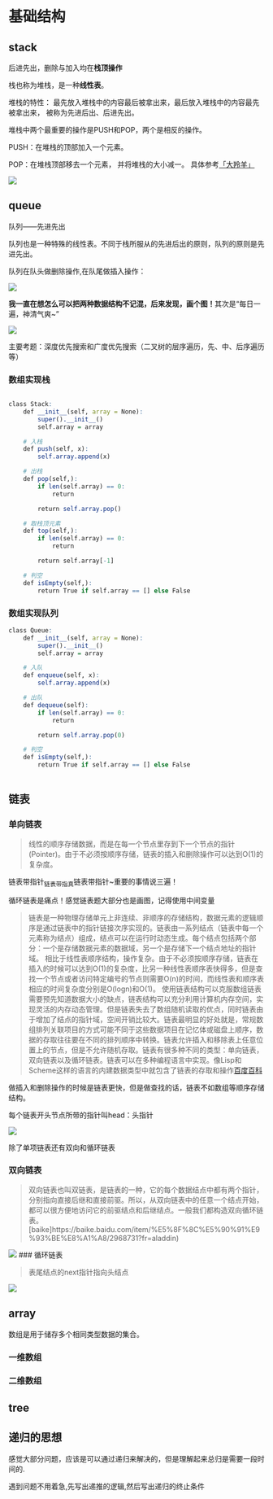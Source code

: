 # 基础结构

## stack

后进先出，删除与加入均在**栈顶操作**

栈也称为堆栈，是一种**线性表**。

堆栈的特性： 最先放入堆栈中的内容最后被拿出来，最后放入堆栈中的内容最先被拿出来， 被称为先进后出、后进先出。

堆栈中两个最重要的操作是PUSH和POP，两个是相反的操作。

PUSH：在堆栈的顶部加入一个元素。

POP：在堆栈顶部移去一个元素， 并将堆栈的大小减一。
具体参考[「大羚羊」](https://blog.csdn.net/m0_37622530/article/details/81429837)

![](../figs/base_kg_1.png)

## queue


队列——先进先出

队列也是一种特殊的线性表。不同于栈所服从的先进后出的原则，队列的原则是先进先出。

队列在队头做删除操作,在队尾做插入操作：

![](../figs/base_kg_2.jpg)

**我一直在想怎么可以把两种数据结构不记混，后来发现，画个图！**其次是“每日一遍，神清气爽~”

![](../figs/base_kg_3.png)

主要考题：深度优先搜索和广度优先搜索（二叉树的层序遍历，先、中、后序遍历等）

### 数组实现栈

```r

class Stack:
    def __init__(self, array = None):
        super().__init__()
        self.array = array

    # 入栈
    def push(self, x):
        self.array.append(x)

    # 出栈
    def pop(self,):
        if len(self.array) == 0:
            return

        return self.array.pop()

    # 取栈顶元素
    def top(self,):
        if len(self.array) == 0:
            return

        return self.array[-1]

    # 判空
    def isEmpty(self,):
        return True if self.array == [] else False

```

### 数组实现队列

```r
class Queue:
    def __init__(self, array = None):
        super().__init__()
        self.array = array

    # 入队
    def enqueue(self, x):
        self.array.append(x)

    # 出队
    def dequeue(self):
        if len(self.array) == 0:
            return

        return self.array.pop(0)

    # 判空
    def isEmpty(self,):
        return True if self.array == [] else False



```

## 链表

### 单向链表

>线性的顺序存储数据，而是在每一个节点里存到下一个节点的指针(Pointer)。由于不必须按顺序存储，链表的插入和删除操作可以达到O(1)的复杂度。

链表带指针~链表带指真~链表带指针~重要的事情说三遍！


循环链表是痛点！感觉链表题大部分也是画图，记得使用中间变量

>链表是一种物理存储单元上非连续、非顺序的存储结构，数据元素的逻辑顺序是通过链表中的指针链接次序实现的。链表由一系列结点（链表中每一个元素称为结点）组成，结点可以在运行时动态生成。每个结点包括两个部分：一个是存储数据元素的数据域，另一个是存储下一个结点地址的指针域。 相比于线性表顺序结构，操作复杂。由于不必须按顺序存储，链表在插入的时候可以达到O(1)的复杂度，比另一种线性表顺序表快得多，但是查找一个节点或者访问特定编号的节点则需要O(n)的时间，而线性表和顺序表相应的时间复杂度分别是O(logn)和O(1)。
使用链表结构可以克服数组链表需要预先知道数据大小的缺点，链表结构可以充分利用计算机内存空间，实现灵活的内存动态管理。但是链表失去了数组随机读取的优点，同时链表由于增加了结点的指针域，空间开销比较大。链表最明显的好处就是，常规数组排列关联项目的方式可能不同于这些数据项目在记忆体或磁盘上顺序，数据的存取往往要在不同的排列顺序中转换。链表允许插入和移除表上任意位置上的节点，但是不允许随机存取。链表有很多种不同的类型：单向链表，双向链表以及循环链表。链表可以在多种编程语言中实现。像Lisp和Scheme这样的语言的内建数据类型中就包含了链表的存取和操作[百度百科](https://baike.baidu.com/item/%E9%93%BE%E8%A1%A8/9794473?fr=aladdin)

做插入和删除操作的时候是链表更快，但是做查找的话，链表不如数组等顺序存储结构。

每个链表开头节点所带的指针叫head：头指针

![](../figs/lianbiao_1.png)

除了单项链表还有双向和循环链表

### 双向链表

>双向链表也叫双链表，是链表的一种，它的每个数据结点中都有两个指针，分别指向直接后继和直接前驱。所以，从双向链表中的任意一个结点开始，都可以很方便地访问它的前驱结点和后继结点。一般我们都构造双向循环链表。[baike]https://baike.baidu.com/item/%E5%8F%8C%E5%90%91%E9%93%BE%E8%A1%A8/2968731?fr=aladdin)

![](../figs/lianbiao_2.png)
### 循环链表

>表尾结点的next指针指向头结点

![](../figs/lianbiao_3.png)


## array

数组是用于储存多个相同类型数据的集合。

### 一维数组



### 二维数组

## tree

## 递归的思想

感觉大部分问题，应该是可以通过递归来解决的，但是理解起来总归是需要一段时间的.

遇到问题不用着急,先写出递推的逻辑,然后写出递归的终止条件
